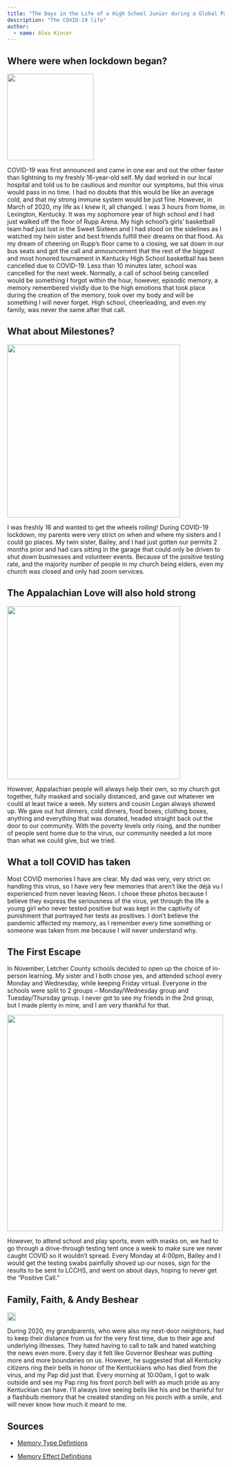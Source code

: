 ```yaml
---
title: "The Days in the Life of a High School Junior during a Global Pandemic"
description: "The COVID-19 life"
author:
  - name: Alex Kincer
---
```


## Where were when lockdown began?

<img src="/images/covid-pic1.jpg"  class="float: center" width = 200>

COVID-19 was first announced and came in one ear and out the other faster than lightning to my freshly 16-year-old self. My dad worked in our local hospital and told us to be cautious and monitor our symptoms, but this virus would pass in no time. I had no doubts that this would be like an average cold, and that my strong immune system would be just fine. However, in March of 2020, my life as I knew it, all changed. I was 3 hours from home, in Lexington, Kentucky. It was my sophomore year of high school and I had just walked off the floor of Rupp Arena. My high school’s girls’ basketball team had just lost in the Sweet Sixteen and I had stood on the sidelines as I watched my twin sister and best friends fulfill their dreams on that flood. As my dream of cheering on Rupp’s floor came to a closing, we sat down in our bus seats and got the call and announcement that the rest of the biggest and most honored tournament in Kentucky High School basketball has been cancelled due to COVID-19. Less than 10 minutes later, school was cancelled for the next week. Normally, a call of school being cancelled would be something I forgot within the hour, however, episodic memory, a memory remembered vividly due to the high emotions that took place during the creation of the memory, took over my body and will be something I will never forget. High school, cheerleading, and even my family, was never the same after that call.

## What about Milestones?

<img src="/images/covid-pic3.jpg"  class="float: center" width = 400>

I was freshly 16 and wanted to get the wheels rolling! During COVID-19 lockdown, my parents were very strict on when and where my sisters and I could go places. My twin sister, Bailey, and I had just gotten our permits 2 months prior and had cars sitting in the garage that could only be driven to shut down businesses and volunteer events. Because of the positive testing rate, and the majority number of people in my church being elders, even my church was closed and only had zoom services. 

## The Appalachian Love will also hold strong

<img src="/images/covid-pic2.jpg"  class="float: center" width = 400>

However, Appalachian people will always help their own, so my church got together, fully masked and socially distanced, and gave out whatever we could at least twice a week. My sisters and cousin Logan always showed up. We gave out hot dinners, cold dinners, food boxes, clothing boxes, anything and everything that was donated, headed straight back out the door to our community. With the poverty levels only rising, and the number of people sent home due to the virus, our community needed a lot more than what we could give, but we tried. 

## What a toll COVID has taken

Most COVID memories I have are clear. My dad was very, very strict on handling this virus, so I have very few memories that aren’t like the déjà vu I experienced from never leaving Neon. I chose these photos because I believe they express the seriousness of the virus, yet through the life a young girl who never tested positive but was kept in the captivity of punishment that portrayed her tests as positives. I don’t believe the pandemic affected my memory, as I remember every time something or someone was taken from me because I will never understand why. 

## The First Escape

In November, Letcher County schools decided to open up the choice of in-person learning. My sister and I both chose yes, and attended school every Monday and Wednesday, while keeping Friday virtual. Everyone in the schools were split to 2 groups – Monday/Wednesday group and Tuesday/Thursday group. I never got to see my friends in the 2nd group, but I made plenty in mine, and I am very thankful for that. 

<img src="/images/covid-pic4.jpg"  class="float: center" width = 500>

However, to attend school and play sports, even with masks on, we had to go through a drive-through testing tent once a week to make sure we never caught COVID so it wouldn’t spread. Every Monday at 4:00pm, Bailey and I would get the testing swabs painfully shoved up our noses, sign for the results to be sent to LCCHS, and went on about days, hoping to never get the “Positive Call.” 

## Family, Faith, & Andy Beshear

<img src="/images/covid-pic5.jpg"  class="float: center" width = 20>

During 2020, my grandparents, who were also my next-door neighbors, had to keep their distance from us for the very first time, due to their age and underlying illnesses. They hated having to call to talk and hated watching the news even more. Every day it felt like Governor Beshear was putting more and more boundaries on us. However, he suggested that all Kentucky citizens ring their bells in honor of the Kentuckians who has died from the virus, and my Pap did just that. Every morning at 10:00am, I got to walk outside and see my Pap ring his front porch bell with as much pride as any Kentuckian can have. I’ll always love seeing bells like his and be thankful for a flashbulb memory that he created standing on his porch with a smile, and will never know how much it meant to me.



## Sources

* [Memory Type Defintions](https://en.wikipedia.org/wiki/Episodic_memory#:~:text=The%20relationship%20between%20emotion%20and%20memory%20is%20complex%2C,event-specific%2C%20which%20consists%20of%20depictions%20of%20personal%20experiences)

* [Memory Effect Definitions](https://www.simplypsychology.org/flashbulb-memory.html#:~:text=Exceptionally%20clear%20memories%20of%20emotionally%20significant%20events%20are,a%20national%20tragedy%20or%20experiencing%20a%20personal%20milestone)
